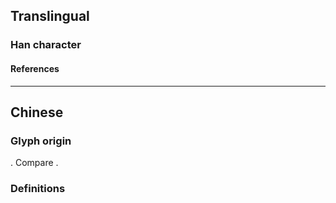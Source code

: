 {{also|傷}}
{{character info}}
==Translingual==

===Han character===
{{Han char|rn=9|rad=人|as=04|sn=6|four=|canj=OOKS|ids=⿰亻⿱𠂉力}}

====References====
{{Han ref|kx=0096.121|hdz=10124.010|uh=4F24}}

----

==Chinese==

===Glyph origin===
{{Han simp|傷|f=昜|t=力}}. Compare {{zh-l|*㘯}}.

===Definitions===
{{zh-see|傷}}